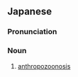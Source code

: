 ==Japanese==
{{ja-kanjitab|どう|ぶつ|ゆ|らい|かん|せん|しょう}}

===Pronunciation===
{{ja-pron|どうぶつ ゆらい かんせんしょう}}

===Noun===
{{ja-noun|どうぶつ ゆらい かんせんしょう}}

# [[anthropozoonosis]]